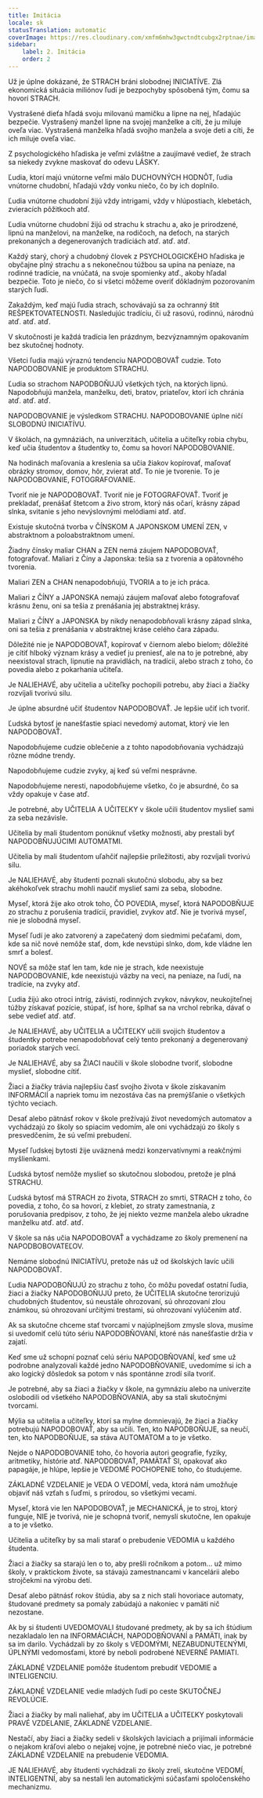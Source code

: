 ```yaml
---
title: Imitácia
locale: sk
statusTranslation: automatic
coverImage: https://res.cloudinary.com/xmfm6mhw3gwctndtcubgx2rptnae/image/upload/v1740337243/small_cover_educacion_fundamental_a051170f1c.webp
sidebar:
    label: 2. Imitácia
    order: 2
---
```

Už je úplne dokázané, že STRACH bráni slobodnej INICIATÍVE. Zlá ekonomická situácia miliónov ľudí je bezpochyby spôsobená tým, čomu sa hovorí STRACH.

Vystrašené dieťa hľadá svoju milovanú mamičku a lipne na nej, hľadajúc bezpečie. Vystrašený manžel lipne na svojej manželke a cíti, že ju miluje oveľa viac. Vystrašená manželka hľadá svojho manžela a svoje deti a cíti, že ich miluje oveľa viac.

Z psychologického hľadiska je veľmi zvláštne a zaujímavé vedieť, že strach sa niekedy zvykne maskovať do odevu LÁSKY.

Ľudia, ktorí majú vnútorne veľmi málo DUCHOVNÝCH HODNÔT, ľudia vnútorne chudobní, hľadajú vždy vonku niečo, čo by ich doplnilo.

Ľudia vnútorne chudobní žijú vždy intrigami, vždy v hlúpostiach, klebetách, zvieracích pôžitkoch atď.

Ľudia vnútorne chudobní žijú od strachu k strachu a, ako je prirodzené, lipnú na manželovi, na manželke, na rodičoch, na deťoch, na starých prekonaných a degenerovaných tradíciách atď. atď. atď.

Každý starý, chorý a chudobný človek z PSYCHOLOGICKÉHO hľadiska je obyčajne plný strachu a s nekonečnou túžbou sa upína na peniaze, na rodinné tradície, na vnúčatá, na svoje spomienky atď., akoby hľadal bezpečie. Toto je niečo, čo si všetci môžeme overiť dôkladným pozorovaním starých ľudí.

Zakaždým, keď majú ľudia strach, schovávajú sa za ochranný štít REŠPEKTOVATEĽNOSTI. Nasledujúc tradíciu, či už rasovú, rodinnú, národnú atď. atď. atď.

V skutočnosti je každá tradícia len prázdnym, bezvýznamným opakovaním bez skutočnej hodnoty.

Všetci ľudia majú výraznú tendenciu NAPODOBOVAŤ cudzie. Toto NAPODOBOVANIE je produktom STRACHU.

Ľudia so strachom NAPODBOŇUJÚ všetkých tých, na ktorých lipnú. Napodobňujú manžela, manželku, deti, bratov, priateľov, ktorí ich chránia atď. atď. atď.

NAPODOBOVANIE je výsledkom STRACHU. NAPODOBOVANIE úplne ničí SLOBODNÚ INICIATÍVU.

V školách, na gymnáziách, na univerzitách, učitelia a učiteľky robia chybu, keď učia študentov a študentky to, čomu sa hovorí NAPODOBOVANIE.

Na hodinách maľovania a kreslenia sa učia žiakov kopírovať, maľovať obrázky stromov, domov, hôr, zvierat atď. To nie je tvorenie. To je NAPODOBOVANIE, FOTOGRAFOVANIE.

Tvoriť nie je NAPODOBOVAŤ. Tvoriť nie je FOTOGRAFOVAŤ. Tvoriť je prekladať, prenášať štetcom a živo strom, ktorý nás očarí, krásny západ slnka, svitanie s jeho nevýslovnými melódiami atď. atď.

Existuje skutočná tvorba v ČÍNSKOM A JAPONSKOM UMENÍ ZEN, v abstraktnom a poloabstraktnom umení.

Žiadny čínsky maliar CHAN a ZEN nemá záujem NAPODOBOVAŤ, fotografovať. Maliari z Číny a Japonska: tešia sa z tvorenia a opätovného tvorenia.

Maliari ZEN a CHAN nenapodobňujú, TVORIA a to je ich práca.

Maliari z ČÍNY a JAPONSKA nemajú záujem maľovať alebo fotografovať krásnu ženu, oni sa tešia z prenášania jej abstraktnej krásy.

Maliari z ČÍNY a JAPONSKA by nikdy nenapodobňovali krásny západ slnka, oni sa tešia z prenášania v abstraktnej kráse celého čara západu.

Dôležité nie je NAPODOBOVAŤ, kopírovať v čiernom alebo bielom; dôležité je cítiť hlboký význam krásy a vedieť ju preniesť, ale na to je potrebné, aby neexistoval strach, lipnutie na pravidlách, na tradícii, alebo strach z toho, čo povedia alebo z pokarhania učiteľa.

Je NALIEHAVÉ, aby učitelia a učiteľky pochopili potrebu, aby žiaci a žiačky rozvíjali tvorivú silu.

Je úplne absurdné učiť študentov NAPODOBOVAŤ. Je lepšie učiť ich tvoriť.

Ľudská bytosť je nanešťastie spiaci nevedomý automat, ktorý vie len NAPODOBOVAŤ.

Napodobňujeme cudzie oblečenie a z tohto napodobňovania vychádzajú rôzne módne trendy.

Napodobňujeme cudzie zvyky, aj keď sú veľmi nesprávne.

Napodobňujeme neresti, napodobňujeme všetko, čo je absurdné, čo sa vždy opakuje v čase atď.

Je potrebné, aby UČITELIA A UČITEĽKY v škole učili študentov myslieť sami za seba nezávisle.

Učitelia by mali študentom ponúknuť všetky možnosti, aby prestali byť NAPODOBŇUJÚCIMI AUTOMATMI.

Učitelia by mali študentom uľahčiť najlepšie príležitosti, aby rozvíjali tvorivú silu.

Je NALIEHAVÉ, aby študenti poznali skutočnú slobodu, aby sa bez akéhokoľvek strachu mohli naučiť myslieť sami za seba, slobodne.

Myseľ, ktorá žije ako otrok toho, ČO POVEDIA, myseľ, ktorá NAPODOBŇUJE zo strachu z porušenia tradícií, pravidiel, zvykov atď. Nie je tvorivá myseľ, nie je slobodná myseľ.

Myseľ ľudí je ako zatvorený a zapečatený dom siedmimi pečaťami, dom, kde sa nič nové nemôže stať, dom, kde nevstúpi slnko, dom, kde vládne len smrť a bolesť.

NOVÉ sa môže stať len tam, kde nie je strach, kde neexistuje NAPODOBOVANIE, kde neexistujú väzby na veci, na peniaze, na ľudí, na tradície, na zvyky atď.

Ľudia žijú ako otroci intríg, závisti, rodinných zvykov, návykov, neukojiteľnej túžby získavať pozície, stúpať, ísť hore, šplhať sa na vrchol rebríka, dávať o sebe vedieť atď. atď.

Je NALIEHAVÉ, aby UČITELIA a UČITEĽKY učili svojich študentov a študentky potrebe nenapodobňovať celý tento prekonaný a degenerovaný poriadok starých vecí.

Je NALIEHAVÉ, aby sa ŽIACI naučili v škole slobodne tvoriť, slobodne myslieť, slobodne cítiť.

Žiaci a žiačky trávia najlepšiu časť svojho života v škole získavaním INFORMÁCIÍ a napriek tomu im nezostáva čas na premýšľanie o všetkých týchto veciach.

Desať alebo pätnásť rokov v škole prežívajú život nevedomých automatov a vychádzajú zo školy so spiacim vedomím, ale oni vychádzajú zo školy s presvedčením, že sú veľmi prebudení.

Myseľ ľudskej bytosti žije uväznená medzi konzervatívnymi a reakčnými myšlienkami.

Ľudská bytosť nemôže myslieť so skutočnou slobodou, pretože je plná STRACHU.

Ľudská bytosť má STRACH zo života, STRACH zo smrti, STRACH z toho, čo povedia, z toho, čo sa hovorí, z klebiet, zo straty zamestnania, z porušovania predpisov, z toho, že jej niekto vezme manžela alebo ukradne manželku atď. atď. atď.

V škole sa nás učia NAPODOBOVAŤ a vychádzame zo školy premenení na NAPODBOBOVATEĽOV.

Nemáme slobodnú INICIATÍVU, pretože nás už od školských lavíc učili NAPODOBOVAŤ.

Ľudia NAPODOBOŇUJÚ zo strachu z toho, čo môžu povedať ostatní ľudia, žiaci a žiačky NAPODOBOŇUJÚ preto, že UČITELIA skutočne terorizujú chudobných študentov, sú neustále ohrozovaní, sú ohrozovaní zlou známkou, sú ohrozovaní určitými trestami, sú ohrozovaní vylúčením atď.

Ak sa skutočne chceme stať tvorcami v najúplnejšom zmysle slova, musíme si uvedomiť celú túto sériu NAPODOBŇOVANÍ, ktoré nás nanešťastie držia v zajatí.

Keď sme už schopní poznať celú sériu NAPODOBŇOVANÍ, keď sme už podrobne analyzovali každé jedno NAPODOBŇOVANIE, uvedomíme si ich a ako logický dôsledok sa potom v nás spontánne zrodí sila tvoriť.

Je potrebné, aby sa žiaci a žiačky v škole, na gymnáziu alebo na univerzite oslobodili od všetkého NAPODOBŇOVANIA, aby sa stali skutočnými tvorcami.

Mýlia sa učitelia a učiteľky, ktorí sa mylne domnievajú, že žiaci a žiačky potrebujú NAPODOBOVAŤ, aby sa učili. Ten, kto NAPODBOŇUJE, sa neučí, ten, kto NAPODBOŇUJE, sa stáva AUTOMATOM a to je všetko.

Nejde o NAPODOBOVANIE toho, čo hovoria autori geografie, fyziky, aritmetiky, histórie atď. NAPODOBOVAŤ, PAMÄTAŤ SI, opakovať ako papagáje, je hlúpe, lepšie je VEDOMÉ POCHOPENIE toho, čo študujeme.

ZÁKLADNÉ VZDELANIE je VEDA O VEDOMÍ, veda, ktorá nám umožňuje objaviť náš vzťah s ľuďmi, s prírodou, so všetkými vecami.

Myseľ, ktorá vie len NAPODOBOVAŤ, je MECHANICKÁ, je to stroj, ktorý funguje, NIE je tvorivá, nie je schopná tvoriť, nemyslí skutočne, len opakuje a to je všetko.

Učitelia a učiteľky by sa mali starať o prebudenie VEDOMIA u každého študenta.

Žiaci a žiačky sa starajú len o to, aby prešli ročníkom a potom... už mimo školy, v praktickom živote, sa stávajú zamestnancami v kancelárii alebo strojčekmi na výrobu detí.

Desať alebo pätnásť rokov štúdia, aby sa z nich stali hovoriace automaty, študované predmety sa pomaly zabúdajú a nakoniec v pamäti nič nezostane.

Ak by si študenti UVEDOMOVALI študované predmety, ak by sa ich štúdium nezakladalo len na INFORMÁCIÁCH, NAPODOBŇOVANÍ a PAMÄTI, inak by sa im darilo. Vychádzali by zo školy s VEDOMÝMI, NEZABUDNUTEĽNÝMI, ÚPLNÝMI vedomosťami, ktoré by neboli podrobené NEVERNÉ PAMIATI.

ZÁKLADNÉ VZDELANIE pomôže študentom prebudiť VEDOMIE a INTELIGENCIU.

ZÁKLADNÉ VZDELANIE vedie mladých ľudí po ceste SKUTOČNEJ REVOLÚCIE.

Žiaci a žiačky by mali naliehať, aby im UČITELIA a UČITEĽKY poskytovali PRAVÉ VZDELANIE, ZÁKLADNÉ VZDELANIE.

Nestačí, aby žiaci a žiačky sedeli v školských laviciach a prijímali informácie o nejakom kráľovi alebo o nejakej vojne, je potrebné niečo viac, je potrebné ZÁKLADNÉ VZDELANIE na prebudenie VEDOMIA.

JE NALIEHAVÉ, aby študenti vychádzali zo školy zrelí, skutočne VEDOMÍ, INTELIGENTNÍ, aby sa nestali len automatickými súčasťami spoločenského mechanizmu.


